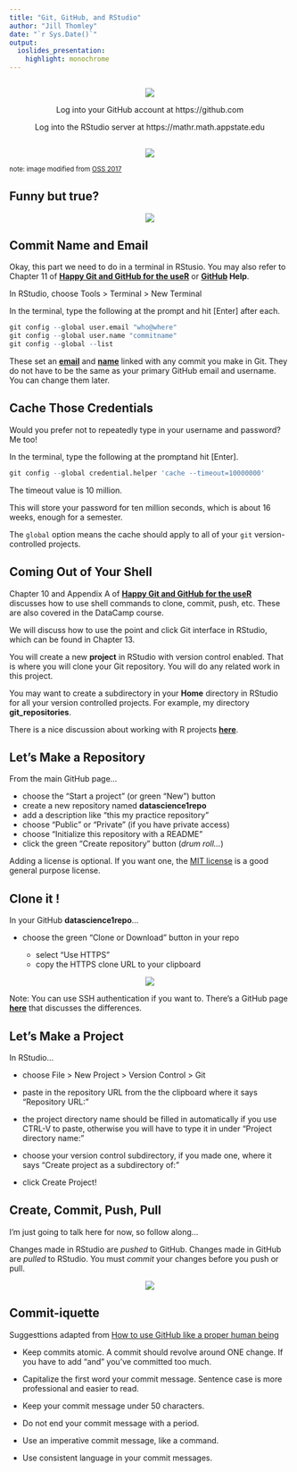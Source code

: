 ```yaml
---
title: "Git, GitHub, and RStudio"
author: "Jill Thomley"
date: "`r Sys.Date()`"
output: 
  ioslides_presentation:
    highlight: monochrome
---
```


<style>
/* line 600, ../scss/default.scss */
.prettyprint .com {
  /* a comment */
  color: black;
  font-style: normal;
}
/* line 604, ../scss/default.scss */
.prettyprint .str {
  /* a string */
  color: black;
}
</style>

##

<p style="text-align: center;"><img src = "images/github-logo.jpg"></p>

<p style="text-align: center;">Log into your GitHub account at https://github.com<p style="text-align: center;">

<p style="text-align: center;">Log into the RStudio server at https://mathr.math.appstate.edu<p style="text-align: center;">


##

<p style="text-align: center;"><img src = "images/GitHubRStudio.png"></p>
<sub>note: image modified from [OSS 2017](https://www.nceas.ucsb.edu/~brun/OSS17_curriculum/version-control.html)</sub>


## Funny but true?

<p style="text-align: center;"><img src = "images/git_xkcd.png"></p>


## Commit Name and Email

Okay, this part we need to do in a terminal in RStusio. You may also refer to Chapter 11 of **[Happy Git and GitHub for the useR](http://happygitwithr.com/)** or **[GitHub](https://help.github.com/) Help**. 

In RStudio, choose Tools > Terminal > New Terminal

In the terminal, type the following at the prompt and hit [Enter] after each. 

```r
git config --global user.email "who@where"
git config --global user.name "commitname"
git config --global --list
```

These set an **[email](https://help.github.com/articles/setting-your-commit-email-address-in-git/)** and **[name](https://help.github.com/articles/setting-your-username-in-git/)** linked with any commit you make in Git. They do not have to be the same as your primary GitHub email and username. You can change them later.


## Cache Those Credentials

Would you prefer not to repeatedly type in your username and password? Me too!

In the terminal, type the following at the promptand hit [Enter].

```r
git config --global credential.helper 'cache --timeout=10000000'
```

The timeout value is 10 million.

This will store your password for ten million seconds, which is about 16 weeks, enough for a semester. 

The `global` option means the cache should apply to all of your `git` version-controlled projects. 


## Coming Out of Your Shell

Chapter 10 and Appendix A of **[Happy Git and GitHub for the useR](http://happygitwithr.com/)** discusses how to use shell commands to clone, commit, push, etc. These are also covered in the DataCamp course. 

We will discuss how to use the point and click Git interface in RStudio, which can be found in Chapter 13.

You will create a new **project** in RStudio with version control enabled. That is where you will clone your Git repository. You will do any related work in this project. 

You may want to create a subdirectory in your **Home** directory in RStudio for all your version controlled projects. For example, my directory **git_repositories**.

There is a nice discussion about working with R projects **[here](https://support.rstudio.com/hc/en-us/articles/200526207-Using-Projects)**.


## Let's Make a Repository

From the main GitHub page...

* choose the “Start a project” (or green "New") button
* create a new repository named __datascience1repo__
* add a description like "this my practice repository"
* choose "Public" or "Private" (if you have private access)
* choose "Initialize this repository with a README"
* click the green "Create repository" button (_drum roll..._)

Adding a license is optional. If you want one, the [MIT license](https://opensource.org/licenses/MIT) is a good general purpose license.


## Clone it !

In your GitHub **datascience1repo**... 

* choose the green “Clone or Download” button in your repo

    * select "Use HTTPS"
    * copy the HTTPS clone URL to your clipboard 

<p style="text-align: center;"><img src = "images/gitclonecoffee.jpg"></p>

Note: You can use SSH authentication if you want to. There's a GitHub page **[here](https://help.github.com/articles/which-remote-url-should-i-use/)** that discusses the differences.


## Let's Make a Project

In RStudio... 

* choose File > New Project > Version Control > Git

* paste in the repository URL from the the clipboard where it says "Repository URL:"

* the project directory name should be filled in automatically if you use CTRL-V to paste, otherwise you will have to type it in under "Project directory name:"

* choose your version control subdirectory, if you made one, where it says "Create project as a subdirectory of:"

* click Create Project!


## Create, Commit, Push, Pull

I'm just going to talk here for now, so follow along...

Changes made in RStudio are *pushed* to GitHub. Changes made in GitHub are *pulled* to RStudio. You must *commit* your changes before you push or pull.

<p style="text-align: center;"><img src = "images/git_commit.png"></p>


## Commit-iquette

Suggesttions adapted from [How to use GitHub like a proper human being](https://stories.devacademy.la/how-to-use-github-like-a-proper-human-being-1a9c895c4e13)

* Keep commits atomic. A commit should revolve around ONE change. If you have to add “and” you’ve committed too much.

* Capitalize the first word your commit message. Sentence case is more professional and easier to read. 

* Keep your commit message under 50 characters.

* Do not end your commit message with a period.

* Use an imperative commit message, like a command.

* Use consistent language in your commit messages.

